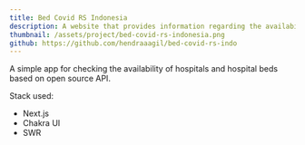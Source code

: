 ```yaml
---
title: Bed Covid RS Indonesia
description: A website that provides information regarding the availability of hospitals and hospital beds for covid-19 or non-covid patients in Indonesia.
thumbnail: /assets/project/bed-covid-rs-indonesia.png
github: https://github.com/hendraaagil/bed-covid-rs-indo
---
```


A simple app for checking the availability of hospitals and hospital beds based on open source API.

Stack used:

- Next.js
- Chakra UI
- SWR
